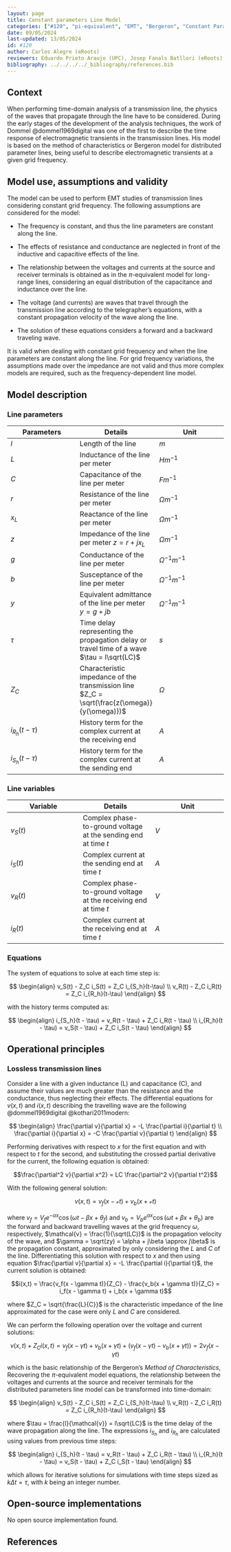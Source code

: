 ```yaml
---
layout: page
title: Constant parameters Line Model 
categories: ["#120", "pi-equivalent", "EMT", "Bergeron", "Constant Parameter", "transient", "transmission", "Dynawo"]
date: 09/05/2024 
last-updated: 13/05/2024
id: #120
author: Carlos Alegre (eRoots)
reviewers: Eduardo Prieto Araujo (UPC), Josep Fanals Batllori (eRoots)
bibliography: ../../../../_bibliography/references.bib
---
```


## Context

When performing time-domain analysis of a transmission line, the physics of the waves that propagate through the line have to be considered. During the early stages of the development of the analysis techniques, the work of Dommel @dommel1969digital was one of the first to describe the time response of electromagnetic transients in the transmission lines. His model is based on the method of characteristics or Bergeron model for distributed parameter lines, being useful to describe electromagnetic transients at a given grid frequency. 

## Model use, assumptions and validity

The model can be used to perform EMT studies of transmission lines considering constant grid frequency. The following assumptions are considered for the model:

* The frequency is constant, and thus the line parameters are constant along the line.

* The effects of resistance and conductance are neglected in front of the inductive and capacitive effects of the line.

* The relationship between the voltages and currents at the source and receiver terminals is obtained as in the $\pi$-equivalent model for long-range lines, considering an equal distribution of the capacitance and inductance over the line.

* The voltage (and currents) are waves that travel through the transmission line according to the telegrapher's equations, with a constant propagation velocity of the wave along the line.

* The solution of these equations considers a forward and a backward traveling wave.

It is valid when dealing with constant grid frequency and when the line parameters are constant along the line. For grid frequency variations, the assumptions made over the impedance are not valid and thus more complex models are required, such as the frequency-dependent line model.

## Model description

### Line parameters

| Parameters | Details | Unit |
| --- | --- | --- |
| $l$ | Length of the line | $m$ |
| $L$ | Inductance of the line per meter | $H m^{-1}$ |
| $C$ | Capacitance of the line per meter | $F m^{-1}$ |
| $r$ | Resistance of the line per meter | $\Omega m^{-1}$ |
| $x_L$ | Reactance of the line per meter | $\Omega m^{-1}$ |
| $z$ | Impedance of the line per meter $z = r + jx_L$ | $\Omega m^{-1}$ |
| $g$ | Conductance of the line per meter | $\Omega^{-1} m^{-1}$ |
| $b$ | Susceptance of the line per meter | $\Omega^{-1} m^{-1}$ |
| $y$ | Equivalent admittance of the line per meter $y = g + jb$ | $\Omega^{-1} m^{-1}$ |
| $\tau$ | Time delay representing the propagation delay or travel time of a wave $\tau = l\sqrt(LC)$| $s$ |
| $Z_C$ | Characteristic impedance of the transmission line $Z_C = \sqrt(\frac{z(\omega)}{y(\omega)})$ | $\Omega$ |
| $i_{R_h}(t - \tau)$| History term for the complex current at the receiving end | $A$ |
| $i_{S_h}(t - \tau)$ | History term for the complex current at the sending end | $A$ |


### Line variables

| Variable | Details | Unit |
| --- | --- | --- |
| $v_S(t)$ | Complex phase-to-ground voltage at the sending end at time $t$ | $V$ |
| $i_S(t)$ | Complex current at the sending end at time $t$ | $A$ |
| $v_R(t)$ | Complex phase-to-ground voltage at the receiving end at time $t$ | $V$ |
| $i_R(t)$ | Complex current at the receiving end at time $t$ | $A$ |


### Equations

The system of equations to solve at each time step is:

$$
\begin{align}
v_S(t) - Z_C i_S(t) = Z_C i_{S_h}(t-\tau) \\
v_R(t) - Z_C i_R(t) = Z_C i_{R_h}(t-\tau)
\end{align}
$$

with the history terms computed as:

$$
\begin{align}
i_{S_h}(t - \tau) = v_R(t - \tau) + Z_C i_R(t - \tau) \\
i_{R_h}(t - \tau) = v_S(t - \tau) + Z_C i_S(t - \tau)
\end{align}
$$

## Operational principles

### Lossless transmission lines

Consider a line with a given inductance (L) and capacitance (C), and assume their values are much greater than the resistance and the conductance, thus neglecting their effects. The differential equations for $v(x,t)$ and $i(x, t)$ describing the travelling wave are the following @dommel1969digital @kothari2011modern:

$$
\begin{align}
\frac{\partial v}{\partial x} = -L \frac{\partial i}{\partial t} \\
\frac{\partial i}{\partial x} = -C \frac{\partial v}{\partial t}
\end{align}
$$

Performing derivatives with respect to $x$ for the first equation and with respect to $t$ for the second, and substituting the crossed partial derivative for the current, the following equation is obtained:

$$\frac{\partial^2 v}{\partial x^2} = LC \frac{\partial^2 v}{\partial t^2}$$

With the following general solution:

$$v(x, t) = v_f(x - \mathcal{v} t) + v_b(x + \mathcal{v} t)$$

where $v_f = V_fe^{-\alpha x} \cos(\omega t - \beta x + \theta_f)$ and $v_b = V_be^{\alpha x} \cos(\omega t + \beta x + \theta_b)$ are the forward and backward travelling waves at the grid frequency $\omega$, respectively, $\mathcal{v} = \frac{1}{\sqrt(LC)}$ is the propagation velocity of the wave, and $\gamma = \sqrt(zy) = \alpha + j\beta \approx j\beta$ is the propagation constant, approximated by only considering the $L$ and $C$ of the line. Differentiating this solution with respect to $x$ and then using equation $\frac{\partial v}{\partial x} = -L \frac{\partial i}{\partial t}$, the current solution is obtained:

$$i(x,t) = \frac{v_f(x - \gamma t)}{Z_C} - \frac{v_b(x + \gamma t)}{Z_C} = i_f(x - \gamma t) + i_b(x + \gamma t)$$

where $Z_C = \sqrt{\frac{L}{C}}$ is the characteristic impedance of the line approximated for the case were only $L$ and $C$ are considered. 

We can perform the following operation over the voltage and current solutions:

$$v(x,t) + Z_C i(x,t) = v_f(x - \gamma t) + v_b(x + \gamma t) + (v_f(x - \gamma t) - v_b(x + \gamma t)) = 2v_f(x - \gamma t)$$

which is the basic relationship of the Bergeron's *Method of Characteristics*, 
Recovering the $\pi$-equivalent model equations, the relationship between the voltages and currents at the source and receiver terminals for the distributed parameters line model can be transformed into time-domain:

$$
\begin{align}
v_S(t) - Z_C i_S(t) = Z_C i_{S_h}(t-\tau) \\
v_R(t) - Z_C i_R(t) = Z_C i_{R_h}(t-\tau)
\end{align}
$$

where $\tau = \frac{l}{\mathcal{v}} = l\sqrt{LC}$ is the time delay of the wave propagation along the line. The expressions $i_{S_h}$ and $i_{R_h}$ are calculated using values from previous time steps:

$$
\begin{align}
i_{S_h}(t - \tau) = v_R(t - \tau) + Z_C i_R(t - \tau) \\
i_{R_h}(t - \tau) = v_S(t - \tau) + Z_C i_S(t - \tau)
\end{align}
$$

which allows for iterative solutions for simulations with time steps sized as $k \Delta t = \tau$, with $k$ being an integer number.

## Open-source implementations

No open source implementation found.

## References
